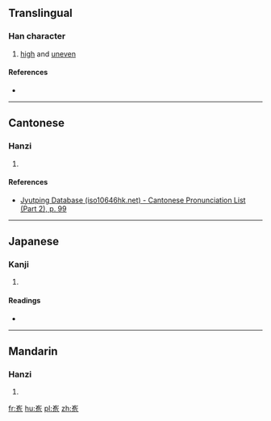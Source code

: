 {{also|峗}}
==Translingual==

===Han character===
{{Han char|rn=46|rad=山|as=06|sn=9|four=22712|canj=UNMU,XUNMU|ids=⿱山危}}

# [[high]] and [[uneven]]

====References====
* {{Han ref|kx=0311.060|dkj=08049|dj=0610.240|hdz=10771.090|uh=5CDE|ud=23774|bh=CEA1|bd=52897}}

----

==Cantonese==

===Hanzi===
{{yue-hanzi|jyut=[[ngai4]], [[ai4]]|y=ngai4, ai4}}

# {{defn|lang=yue|sort=山06}}

====References====
* [http://www.iso10646hk.net/jp/document/download.jsp Jyutping Database (iso10646hk.net) - Cantonese Pronunciation List (Part 2), p. 99]

----

==Japanese==

===Kanji===
{{ja-kanji|grade=|rs=山06}}

# {{defn|lang=ja|sort=山06}}

====Readings====
* {{ja-readings|on=[[き]] (ki), [[ぐわい]] (guwai), [[げ]] (ge), [[ごつ]] (gotsu), [[ごち]] (gochi)|kun=}}

----

==Mandarin==

===Hanzi===
{{cmn-hanzi|pin=[[wéi]] ([[wei2]]), [[qiáo]] ([[qiao2]])|wg=wei<sup>2</sup>, ch'iao<sup>2</sup>}}

# {{defn|lang=cmn|sort=山06}}

[[fr:峞]]
[[hu:峞]]
[[pl:峞]]
[[zh:峞]]